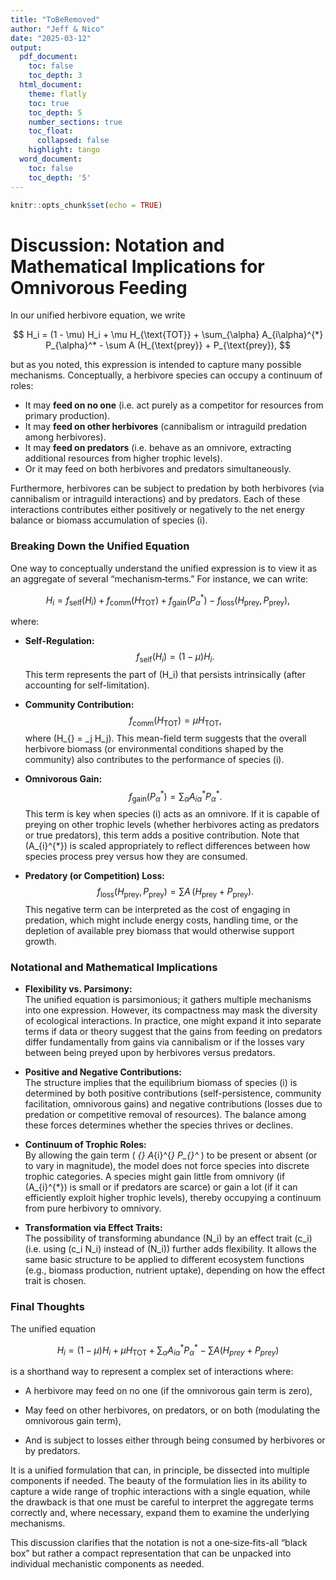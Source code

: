 ```yaml
---
title: "ToBeRemoved"
author: "Jeff & Nico"
date: "2025-03-12"
output:
  pdf_document:
    toc: false
    toc_depth: 3
  html_document:
    theme: flatly
    toc: true
    toc_depth: 5
    number_sections: true
    toc_float:
      collapsed: false
    highlight: tango
  word_document:
    toc: false
    toc_depth: '5'
---
```


```r
knitr::opts_chunk$set(echo = TRUE)
```
# Discussion: Notation and Mathematical Implications for Omnivorous Feeding

In our unified herbivore equation, we write

$$
H_i = (1 - \mu) H_i + \mu H_{\text{TOT}} + \sum_{\alpha} A_{i\alpha}^{*} P_{\alpha}^* - \sum A (H_{\text{prey}} + P_{\text{prey}),
$$

but as you noted, this expression is intended to capture many possible mechanisms. Conceptually, a herbivore species can occupy a continuum of roles:

- It may **feed on no one** (i.e. act purely as a competitor for resources from primary production).
- It may **feed on other herbivores** (cannibalism or intraguild predation among herbivores).
- It may **feed on predators** (i.e. behave as an omnivore, extracting additional resources from higher trophic levels).
- Or it may feed on both herbivores and predators simultaneously.

Furthermore, herbivores can be subject to predation by both herbivores (via cannibalism or intraguild interactions) and by predators. Each of these interactions contributes either positively or negatively to the net energy balance or biomass accumulation of species \(i\).

### Breaking Down the Unified Equation

One way to conceptually understand the unified expression is to view it as an aggregate of several “mechanism‐terms.” For instance, we can write:

$$
H_i = f_{\text{self}}(H_i) + f_{\text{comm}}(H_{\text{TOT}}) + f_{\text{gain}}(P_{\alpha}^*) - f_{\text{loss}}(H_{\text{prey}}, P_{\text{prey}}),
$$

where:

- **Self-Regulation:**  
  $$
  f_{\text{self}}(H_i) = (1 - \mu) H_i.
  $$
  This term represents the part of \(H_i\) that persists intrinsically (after accounting for self-limitation).

- **Community Contribution:**  
  $$
  f_{\text{comm}}(H_{\text{TOT}}) = \mu H_{\text{TOT}},
  $$
  where \(H_{\text{TOT}} = \sum_j H_j\). This mean-field term suggests that the overall herbivore biomass (or environmental conditions shaped by the community) also contributes to the performance of species \(i\).

- **Omnivorous Gain:**  
  $$
  f_{\text{gain}}(P_{\alpha}^*) = \sum_{\alpha} A_{i\alpha}^{*} P_{\alpha}^*.
  $$
  This term is key when species \(i\) acts as an omnivore. If it is capable of preying on other trophic levels (whether herbivores acting as predators or true predators), this term adds a positive contribution. Note that \(A_{i\alpha}^{*}\) is scaled appropriately to reflect differences between how species process prey versus how they are consumed.

- **Predatory (or Competition) Loss:**  
  $$
  f_{\text{loss}}(H_{\text{prey}}, P_{\text{prey}}) = \sum A \,(H_{\text{prey}} + P_{\text{prey}}).
  $$
  This negative term can be interpreted as the cost of engaging in predation, which might include energy costs, handling time, or the depletion of available prey biomass that would otherwise support growth.

### Notational and Mathematical Implications

- **Flexibility vs. Parsimony:**  
  The unified equation is parsimonious; it gathers multiple mechanisms into one expression. However, its compactness may mask the diversity of ecological interactions. In practice, one might expand it into separate terms if data or theory suggest that the gains from feeding on predators differ fundamentally from gains via cannibalism or if the losses vary between being preyed upon by herbivores versus predators.

- **Positive and Negative Contributions:**  
  The structure implies that the equilibrium biomass of species \(i\) is determined by both positive contributions (self-persistence, community facilitation, omnivorous gains) and negative contributions (losses due to predation or competitive removal of resources). The balance among these forces determines whether the species thrives or declines.

- **Continuum of Trophic Roles:**  
  By allowing the gain term \( \sum_{\alpha} A_{i\alpha}^{*} P_{\alpha}^* \) to be present or absent (or to vary in magnitude), the model does not force species into discrete trophic categories. A species might gain little from omnivory (if \(A_{i\alpha}^{*}\) is small or if predators are scarce) or gain a lot (if it can efficiently exploit higher trophic levels), thereby occupying a continuum from pure herbivory to omnivory.

- **Transformation via Effect Traits:**  
  The possibility of transforming abundance \(N_i\) by an effect trait \(c_i\) (i.e. using \(c_i N_i\) instead of \(N_i\)) further adds flexibility. It allows the same basic structure to be applied to different ecosystem functions (e.g., biomass production, nutrient uptake), depending on how the effect trait is chosen.

### Final Thoughts

The unified equation

$$
H_i = (1 - \mu) H_i + \mu H_{\text{TOT}} + \sum_{\alpha} A_{i\alpha}^{*} P_{\alpha}^* - \sum A (H_{prey} + P_{prey})
$$

is a shorthand way to represent a complex set of interactions where:

- A herbivore may feed on no one (if the omnivorous gain term is zero),

- May feed on other herbivores, on predators, or on both (modulating the omnivorous gain term),

- And is subject to losses either through being consumed by herbivores or by predators.

It is a unified formulation that can, in principle, be dissected into multiple components if needed. The beauty of the formulation lies in its ability to capture a wide range of trophic interactions with a single equation, while the drawback is that one must be careful to interpret the aggregate terms correctly and, where necessary, expand them to examine the underlying mechanisms.

This discussion clarifies that the notation is not a one‐size‐fits-all “black box” but rather a compact representation that can be unpacked into individual mechanistic components as needed.